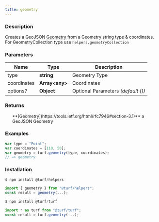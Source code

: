 ```yaml
---
title: geometry
---
```


    
### Description

Creates a GeoJSON [Geometry](https://tools.ietf.org/html/rfc7946#section-3.1) from a Geometry string type & coordinates.
For GeometryCollection type use `helpers.geometryCollection`

### Parameters

| Name            | Type            | Description                         |
| --------------- | --------------- | ----------------------------------- |
| type            | **string**      | Geometry Type                       |
| coordinates     | **Array\<any>** | Coordinates                         |
| options<i>?</i> | **Object**      | Optional Parameters _(default \{})_ |

### Returns

<ul>
  **[Geometry](https://tools.ietf.org/html/rfc7946#section-3.1)** a GeoJSON Geometry

</ul>

### Examples

```javascript
var type = "Point";
var coordinates = [110, 50];
var geometry = turf.geometry(type, coordinates);
// => geometry
```

### Installation

```javascript
$ npm install @turf/helpers

import { geometry } from "@turf/helpers";
const result = geometry(...);
```

```javascript
$ npm install @turf/turf

import * as turf from "@turf/turf";
const result = turf.geometry(...);
```
